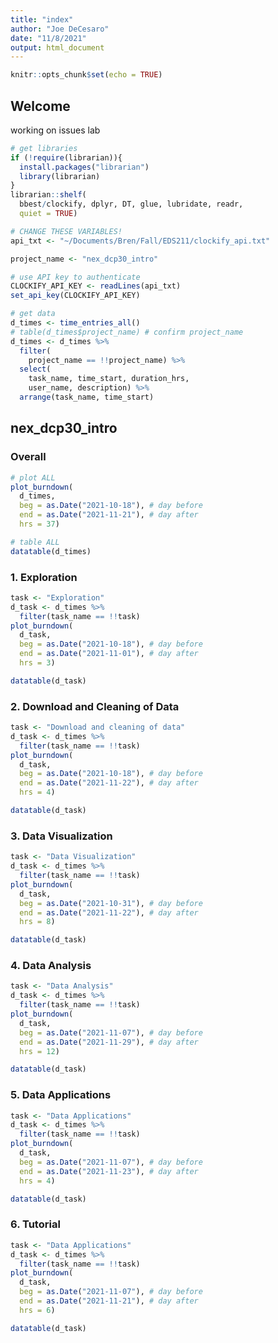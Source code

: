 ```yaml
---
title: "index"
author: "Joe DeCesaro"
date: "11/8/2021"
output: html_document
---
```


```r
knitr::opts_chunk$set(echo = TRUE)
```

## Welcome

working on issues lab

```r
# get libraries
if (!require(librarian)){
  install.packages("librarian")
  library(librarian)
}
librarian::shelf(
  bbest/clockify, dplyr, DT, glue, lubridate, readr, 
  quiet = TRUE)

# CHANGE THESE VARIABLES!
api_txt <- "~/Documents/Bren/Fall/EDS211/clockify_api.txt"

project_name <- "nex_dcp30_intro"

# use API key to authenticate
CLOCKIFY_API_KEY <- readLines(api_txt)
set_api_key(CLOCKIFY_API_KEY)

# get data
d_times <- time_entries_all()
# table(d_times$project_name) # confirm project_name
d_times <- d_times %>%
  filter(
    project_name == !!project_name) %>%
  select(
    task_name, time_start, duration_hrs, 
    user_name, description) %>% 
  arrange(task_name, time_start)
```
## nex_dcp30_intro {.tabset}
### Overall
```r
# plot ALL
plot_burndown(
  d_times,
  beg = as.Date("2021-10-18"), # day before
  end = as.Date("2021-11-21"), # day after
  hrs = 37)

# table ALL
datatable(d_times)
```

### 1. Exploration
```r
task <- "Exploration"
d_task <- d_times %>% 
  filter(task_name == !!task)
plot_burndown(
  d_task,
  beg = as.Date("2021-10-18"), # day before
  end = as.Date("2021-11-01"), # day after
  hrs = 3)

datatable(d_task)
```

### 2. Download and Cleaning of Data
```r
task <- "Download and cleaning of data"
d_task <- d_times %>% 
  filter(task_name == !!task)
plot_burndown(
  d_task,
  beg = as.Date("2021-10-18"), # day before
  end = as.Date("2021-11-22"), # day after
  hrs = 4)

datatable(d_task)
```

### 3. Data Visualization
```r
task <- "Data Visualization"
d_task <- d_times %>% 
  filter(task_name == !!task)
plot_burndown(
  d_task,
  beg = as.Date("2021-10-31"), # day before
  end = as.Date("2021-11-22"), # day after
  hrs = 8)

datatable(d_task)
```

### 4. Data Analysis
```r
task <- "Data Analysis"
d_task <- d_times %>% 
  filter(task_name == !!task)
plot_burndown(
  d_task,
  beg = as.Date("2021-11-07"), # day before
  end = as.Date("2021-11-29"), # day after
  hrs = 12)

datatable(d_task)
```

### 5. Data Applications
```r
task <- "Data Applications"
d_task <- d_times %>% 
  filter(task_name == !!task)
plot_burndown(
  d_task,
  beg = as.Date("2021-11-07"), # day before
  end = as.Date("2021-11-23"), # day after
  hrs = 4)

datatable(d_task)
```

### 6. Tutorial
```r
task <- "Data Applications"
d_task <- d_times %>% 
  filter(task_name == !!task)
plot_burndown(
  d_task,
  beg = as.Date("2021-11-07"), # day before
  end = as.Date("2021-11-21"), # day after
  hrs = 6)

datatable(d_task)
```


